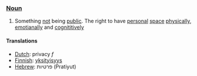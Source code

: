 ===[[Noun]]===
#Something [[not]] being [[public]]. The right to have [[personal]] [[space]] [[physical]]ly, [[emotianal]]ly and [[cognititive]]ly

==== Translations ====
*[[Dutch]]: privacy ''f''
*[[Finnish]]: [[yksityisyys]]
*[[Hebrew]]: פרטיות (Pratiyut)